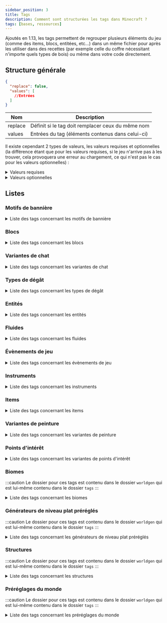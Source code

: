 ```yaml
---
sidebar_position: 3
title: Tags
description: Comment sont structurées les tags dans Minecraft ?
tags: [bases, ressources]
---
```


Ajoutés en 1.13, les tags permettent de regrouper plusieurs éléments du jeu (comme des items, blocs, entitées, etc...) dans un même fichier pour après les utiliser dans des recettes (par exemple celle du coffre nécessitant n'importe quels types de bois) ou même dans votre code directement.

## Structure générale

```json
{
  "replace": false,
  "values": [
    //Entrées
  ]
}
```

| Nom     | Description                                       |
|---------|---------------------------------------------------|
| replace | Définit si le tag doit remplacer ceux du même nom |
| values  | Entrées du tag (éléments contenus dans celui-ci)  |

Il existe cependant 2 types de valeurs, les valeurs requises et optionnelles (la différence étant que pour les valeurs requises, si le jeu n'arrive pas à les trouver, cela provoquera une erreur au chargement, ce qui n'est pas le cas pour les valeurs optionnelles) :
<details>
  <summary>Valeurs requises</summary>

Celle-ci peuvent prendre 2 valeurs, soit un identifiant faisant référence à un élément du jeu, soit un identifiant faisant référence à un tag (précédé d'un `#`).

```json
"minecraft:diamond_block"
```

```json
"#minecraft:stone_bricks"
```
  
</details>

<details>
  <summary>Valeurs optionnelles</summary>

Celle-ci peuvent prendre 2 valeurs au niveau du champ `ìd`, soit un identifiant faisant référence à un élément du jeu, soit un identifiant faisant référence à un tag (précédé d'un `#`). Le champ `required` permet quant à lui de définir si l'entrée est requise ou non (dans le cas d'une entrée optionnelle il faudrat le définir sur `false`).

```json
{
  "id": "minecraft:diamond_block",
  "required": false
}
```

```json
{
  "id": "#minecraft:stone_bricks",
  "required": false
}
```

</details>

## Listes

### Motifs de bannière

<details>

<summary>Liste des tags concernant les motifs de bannière</summary>

| Identifiant            | Description                                                                  |
|------------------------|------------------------------------------------------------------------------|
| `pattern_item/creeper` | Liste des motifs qui peuvent être fabriqués en utilisant le motif de creeper |
| `pattern_item/flower`  | Liste des motifs qui peuvent être fabriqués en utilisant le motif de fleur   |
| `pattern_item/globe`   | Liste des motifs qui peuvent être fabriqués en utilisant le motif de globe   |
| `pattern_item/mojang`  | Liste des motifs qui peuvent être fabriqués en utilisant le motif de Mojang  |
| `pattern_item/piglin`  | Liste des motifs qui peuvent être fabriqués en utilisant le motif de Piglin  |
| `pattern_item/skull`   | Liste des motifs qui peuvent être fabriqués en utilisant le motif de crâne   |
| `no_item_required`     | Liste des motifs qui peuvent être fabriqués sans aucun item                  |

</details>

### Blocs

<details>
<summary>Liste des tags concernant les blocs</summary>

| Identifiant                                | Description                                                                                                                                                                   |
|--------------------------------------------|-------------------------------------------------------------------------------------------------------------------------------------------------------------------------------|
| `mineable/axe`                             | Liste des blocs pouvant être miné efficacement avec une hache                                                                                                                 |
| `mineable/hoe`                             | Liste des blocs pouvant être miné efficacement avec une houe                                                                                                                  |
| `mineable/pickaxe`                         | Liste des blocs pouvant être miné efficacement avec une pioche                                                                                                                |
| `mineable/shovel`                          | Liste des blocs pouvant être miné efficacement avec une pelle                                                                                                                 |
| `acacia_logs`                              | Liste des blocs qui sont des buches d'acacia                                                                                                                                  |
| `all_hanging_signs`                        | Liste des blocs qui sont des pancartes suspendues (que ce soit au mur ou sous un bloc)                                                                                        |
| `all_signs`                                | Liste des blocs qui sont des pancartes (de tous types)                                                                                                                        |
| `ancient_city_replaceable`                 | Liste des blocs remplaçables par les cités antiques                                                                                                                           |
| `animals_spawnable_on`                     | Liste des blocs sur lesquels les animaux peuvent apparaître                                                                                                                   |
| `anvil`                                    | Liste des blocs qui sont des enclumes                                                                                                                                         |
| `axolotls_spawnable_on`                    | Liste des blocs sur lesquels les axolotls peuvent apparaître                                                                                                                  |
| `azalea_grows_on`                          | Liste des blocs sur lesquels les arbres d'azalées peuvent pousser                                                                                                             |
| `azalea_root_replaceable`                  | Liste des blocs qui peuvent être remplacé par les racines des azalées                                                                                                         |
| `bamboo_blocks`                            | Liste des blocs qui sont des blocs de bambou                                                                                                                                  |
| `bamboo_plantable_on`                      | Liste des blocs où le bambou peut être planté                                                                                                                                 |
| `banners`                                  | Liste des blocs qui sont des bannières                                                                                                                                        |
| `base_stone_nether`                        | Liste des blocs qui peuvent être remplacés par des ressources (par exemple des minerais) de la dimension du Nether                                                            |
| `base_stone_overworld`                     | Liste des blocs qui peuvent être remplacés par des ressources (par exemple des minerais) du monde normal                                                                      |
| `beacon_base_blocks`                       | Liste des blocs qui peuvent activer une balise selon une structure prédéfinie                                                                                                 |
| `beds`                                     | Liste des blocs qui sont des lits                                                                                                                                             |
| `beehives`                                 | Liste des blocs qui sont des ruches                                                                                                                                           |
| `bee_growables`                            | Liste des blocs qui réagissent au pollen des abeilles pour pousser plus rapidement                                                                                            |
| `big_dripleaf_placeable`                   | Liste des blocs qui peuvent servir de base pour les grandes foliogoutte                                                                                                       |
| `birch_logs`                               | Liste des blocs qui sont des buches de bouleau                                                                                                                                |
| `buttons`                                  | Liste des blocs qui sont des boutons                                                                                                                                          |
| `campfires`                                | Liste des blocs qui sont des feux de camp                                                                                                                                     |
| `candles`                                  | Liste des blocs qui sont des bougies                                                                                                                                          |
| `candle_cakes`                             | Liste des blocs qui sont des gâteaux avec une bougie                                                                                                                          |
| `cauldrons`                                | Liste des blocs qui sont des chaudrons                                                                                                                                        |
| `cave_vines`                               | Liste des blocs qui sont des lianes des cavernes                                                                                                                              |
| `ceiling_hanging_signs`                    | Liste des blocs qui sont des pancartes suspendues en dessous d'un bloc                                                                                                        |
| `cherry_logs`                              | Liste des blocs qui sont des bûches de cerisier                                                                                                                               |
| `climbable`                                | Liste des blocs qui sont escaladables                                                                                                                                         |
| `coal_ores`                                | Liste des blocs qui sont des minerais de charbon                                                                                                                              |
| `completes_find_tree_tutorial`             | Liste des blocs qui, quand ils sont cassés, permettent de compléter le tutoriel `find_tree`                                                                                   |
| `convertable_to_mud`                       | Liste des blocs qui peuvent être convertis en boue                                                                                                                            |
| `copper_ores`                              | Liste des blocs qui sont des minerais de cuivre                                                                                                                               |
| `corals`                                   | Liste des blocs qui sont des coraux (en général)                                                                                                                              |
| `coral_blocks`                             | Liste des blocs qui sont des coraux (blocs)                                                                                                                                   |
| `coral_plants`                             | Liste des blocs qui sont des coraux (plantes)                                                                                                                                 |
| `crimson_stems`                            | Liste des blocs qui sont des tiges carmins                                                                                                                                    |
| `crops`                                    | Liste des blocs qui sont des cultures                                                                                                                                         |
| `crystal_sound_blocks`                     | Liste des blocs qui émettent le son "amethyst block chime" de manière répétée pendant un court laps de temps après avoir été piétinés  ( le volume diminuant progressivement) |
| `dampens_vibrations`                       | Liste des blocs absorbant les vibrations qui le touchent                                                                                                                      |
| `dark_oak_logs`                            | Liste des blocs qui sont des buches de bois sombre                                                                                                                            |
| `dead_bush_may_place_on`                   | Liste des blocs sur lesquelles les arbustes morts peuvent pousser                                                                                                             |
| `deepslate_ore_replaceables`               | Liste des blocs pouvant être remplacés par des minerais des profondeurs                                                                                                       |
| `diamond_ores`                             | Liste des blocs qui sont des minerais de diamant                                                                                                                              |
| `dirt`                                     | Liste des blocs qui sont de la terre                                                                                                                                          |
| `doors`                                    | Liste des blocs qui sont des portes                                                                                                                                           |
| `dragon_immune`                            | Liste des blocs qui sont immunisés contre le dragon                                                                                                                           |
| `dragon_transparent`                       | Liste des blocs qui peuvent être traversés par le dragon sans les détruire                                                                                                    |
| `dripstone_replaceable_blocks`             | Liste des blocs pouvant être remplacés par des blocs de spéléothème                                                                                                           |
| `emerald_ores`                             | Liste des blocs qui sont des minerais d'émeraude                                                                                                                              |
| `enchantment_power_provider`               | Liste des blocs qui alimentent la table d'enchantement                                                                                                                        |
| `enchantment_power_transmitter`            | Liste des blocs qui autorisés entre la table d'enchantement et ceux lui fournissant de l'énergie                                                                              |
| `enderman_holdable`                        | Liste des blocs pouvant être récupérés par des enderman                                                                                                                       |
| `fall_damage_resetting`                    | Liste des blocs qui réinitialisent les dégâts de chute d'un joueur                                                                                                            |
| `features_cannot_replace`                  | Liste des blocs ne peuvent pas être remplacés par des éléments générés                                                                                                        |
| `fences`                                   | Liste des blocs qui sont des barrières                                                                                                                                        |
| `fence_gates`                              | Liste des blocs qui sont des portillons                                                                                                                                       |
| `fire`                                     | Liste des blocs qui sont du feu                                                                                                                                               |
| `flowers`                                  | Liste des blocs qui sont des fleurs                                                                                                                                           |
| `flower_pots`                              | Liste des blocs qui sont des fleurs dans des pots                                                                                                                             |
| `foxes_spawnable_on`                       | Liste des blocs sur lesquels les loups peuvent apparaître                                                                                                                     |
| `frogs_spawnable_on`                       | Liste des blocs sur lesquels les grenouilles peuvent apparaître                                                                                                               |
| `frog_prefer_jump_to`                      | Liste des blocs sur lesquels les grenouilles préfèrent sauter                                                                                                                 |
| `geode_invalid_blocks`                     | Liste des blocs qui empêchent les géodes de se générer                                                                                                                        |
| `goats_spawnable_on`                       | Liste des blocs sur lesquels les chèvres peuvent apparaître                                                                                                                   |
| `gold_ores`                                | Liste des blocs qui sont des minerais d'or                                                                                                                                    |
| `guarded_by_piglins`                       | Liste des blocs qui rendent hostile les Piglin's quand ils sont cassés ou ouvert (pour ceux le pouvant)                                                                       |
| `hoglin_repellents`                        | Liste des blocs qui font fuir les hoglin's                                                                                                                                    |
| `ice`                                      | Liste des blocs qui sont de la glace                                                                                                                                          |
| `impermeable`                              | Liste des blocs qui ne laissent pas passer les fluides ou le miel                                                                                                             |
| `infiniburn_end`                           | Liste des blocs qui peuvent rester en feu éternellement dans la dimension de l'Ender                                                                                          |
| `infiniburn_nether`                        | Liste des blocs qui peuvent rester en feu éternellement dans la dimension du Nether                                                                                           |
| `infiniburn_overworld`                     | Liste des blocs qui peuvent rester en feu éternellement dans le monde normal                                                                                                  |
| `inside_step_sound_blocks`                 | Liste des blocs jouant le son de pas quand une entité marche à l'intérieur                                                                                                    |
| `invalid_spawn_inside`                     | Liste des blocs où le joueur ne peut apparaitre à l'intérieur                                                                                                                 |
| `iron_ores`                                | Liste des blocs qui sont des minerais de fer                                                                                                                                  |
| `jungle_logs`                              | Liste des blocs qui sont des buches de bois de la jungle                                                                                                                      |
| `lapis_ores`                               | Liste des blocs qui sont des minerais de lapis lazuli                                                                                                                         |
| `lava_pool_stone_cannot_replace`           | Liste des blocs qui ne peuvent pas être remplacé par la génération d'un lac de lave                                                                                           |
| `leaves`                                   | Liste des blocs qui sont des feuilles                                                                                                                                         |
| `logs`                                     | Liste des blocs qui sont des buches                                                                                                                                           |
| `logs_that_burn`                           | Liste des blocs de buche qui sont inflammables                                                                                                                                |
| `lush_ground_replaceable`                  | Liste des blocs qui seront remplacés par de la terre racineuse                                                                                                                |
| `maintains_farmland`                       | Liste des blocs qui peuvent être placés sur de la terre labourée, empêchant cette dernière de se transformer en terre lorsqu'elle n'est pas hydratée                          |
| `mangrove_logs`                            | Liste des blocs qui sont des buches en palétuvier                                                                                                                             |
| `mangrove_logs_can_grow_through`           | Liste des blocs qui peuvent être traversés par le tronc d'un palétuvier quand il pousse                                                                                       |
| `mangrove_roots_can_grow_through`          | Liste des blocs qui peuvent être traversés par les racines d'un palétuvier quand il pousse                                                                                    |
| `mooshrooms_spawnable_on`                  | Liste des blocs sur lesquels les vaches champignon peuvent apparaître                                                                                                         |
| `moss_replaceable`                         | Liste des blocs qui peuvent être remplacés par des blocs de mousse lorsque de la poudre d'os a été appliquée à un bloc de mousse voisin                                       |
| `mushroom_grow_block`                      | Liste des blocs sur lesquels les champignons peuvent être placés ou se propager                                                                                               |
| `needs_diamond_tool`                       | Liste des blocs nécessitant un outil en diamant pour être récolté                                                                                                             |
| `needs_iron_tool`                          | Liste des blocs nécessitant un outil en fer pour être récolté                                                                                                                 |
| `needs_stone_tool`                         | Liste des blocs nécessitant un outil en pierre pour être récolté                                                                                                              |
| `nether_carver_replaceables`               | Liste des blocs qui peuvent être détruit par le générateur de monde pour y creuser des grottes dans le Nether                                                                 |
| `nylium`                                   | Liste des blocs qui sont des blocs de nylium                                                                                                                                  |
| `oak_logs`                                 | Liste des blocs qui sont des buches de bois de chêne                                                                                                                          |
| `occludes_vibration_signals`               | Liste des blocs qui empêchent les capteurs sculk d'entendre les vibrations si le bloc se trouve entre le capteur et la vibration                                              |
| `overworld_carver_replaceables`            | Liste des blocs qui peuvent être détruit par le générateur de monde pour y creuser des grottes dans le monde normal                                                           |
| `overworld_natural_logs`                   | Liste des blocs de tronc d'arbre naturellement présent dans le monde normal                                                                                                   |
| `parrots_spawnable_on`                     | Liste des blocs sur lesquels les perroquets peuvent apparaître                                                                                                                |
| `piglin_repellents`                        | Liste des blocs qui font fuir les piglin's                                                                                                                                    |
| `planks`                                   | Liste des blocs qui sont des planches                                                                                                                                         |
| `polar_bears_spawnable_on_in_frozen_ocean` | Liste des blocs sur lesquels les ours polaires peuvent apparaître dans des biomes d'océan gelé                                                                                |
| `portals`                                  | Liste des blocs qui sont des portails                                                                                                                                         |
| `pressure_plates`                          | Liste des blocs qui sont des plaques de pression                                                                                                                              |
| `prevent_mob_spawning_inside`              | Liste des blocs empêchent les monstres d'apparaître à l'intérieur de ceux-ci                                                                                                  |
| `rabbits_spawnable_on`                     | Liste des blocs sur lesquels les lapins peuvent apparaître                                                                                                                    |
| `rails`                                    | Liste des blocs qui sont des rails                                                                                                                                            |
| `redstone_ores`                            | Liste des blocs qui sont des minerais de redstone                                                                                                                             |
| `replaceable_by_trees`                     | Liste des blocs que les arbres peuvent remplacer lorsqu'ils grandissent                                                                                                       |
| `replaceable_plants`                       | Liste des plantes qui peuvent être remplacées pendant la génération d'un élément                                                                                              |
| `sand`                                     | Liste des blocs qui sont du sable                                                                                                                                             |
| `saplings`                                 | Liste des blocs qui sont des pousses d'arbre                                                                                                                                  |
| `sculk_replaceable`                        | Liste des blocs qui peuvent être remplacé par des blocs de la familles des sculks lors de la génération du sculls                                                             |
| `sculk_replaceable_world_gen`              | Liste des blocs qui peuvent être remplacé par des blocs de la familles des sculks lors de la génération du sculls par le générateur de monde                                  |
| `shulker_boxes`                            | Liste des blocs qui sont des boites de shulker                                                                                                                                |
| `signs`                                    | Liste des blocs qui sont des panneaux                                                                                                                                         |
| `slabs`                                    | Liste des blocs qui sont des dalles                                                                                                                                           |
| `small_dripleaf_placeable`                 | Liste des blocs sur lesquels il est possible de placer les petites foliogoutes                                                                                                |
| `small_flowers`                            | Liste des blocs qui sont des petites fleurs                                                                                                                                   |
| `smelts_to_glass`                          | Liste des blocs qui peuvent être cuits pour obtenir du verre                                                                                                                  |
| `snaps_goat_horn`                          | Liste des blocs qui cassent une corne aux chèvres quand elles chargent dedans                                                                                                 |
| `sniffer_diggable_block`                   | Liste des blocs dans lesquels les renifleurs sont autorisés à creuser                                                                                                         |
| `sniffer_egg_hatch_boost`                  | Liste des blocs sur lesquels les œufs de renifleurs éclosent plus rapidement.                                                                                                 |
| `snow`                                     | Liste des blocs qui sont de la neige                                                                                                                                          |
| `snow_layer_cannot_survive_on`             | Liste des blocs sur lesquels les couches de neige ne peuvent pas survivre                                                                                                     |
| `snow_layer_can_survive_on`                | Liste des blocs sur lesquels les couches de neige peuvent survivre                                                                                                            |
| `soul_fire_base_blocks`                    | Liste des blocs qui peuvent supporter le feu des âmes                                                                                                                         |
| `soul_speed_blocks`                        | Liste des blocs qui donnent un effet de vitesse si jamais un joueur se situe sur l'un d'entre eux avec des bottes ayant l'enchantement _Agilité des âmes_                     |
| `spruce_logs`                              | Liste des blocs qui sont des buches de bois de sapin                                                                                                                          |
| `stairs`                                   | Liste des blocs qui sont des escaliers                                                                                                                                        |
| `standing_signs`                           | Liste des blocs qui sont des panneaux qui sont sur pied                                                                                                                       |
| `stone_bricks`                             | Liste des blocs qui sont des pierres taillées                                                                                                                                 |
| `stone_ore_replaceables`                   | Liste des blocs pouvant être remplacés par des minerais                                                                                                                       |
| `stone_pressure_plates`                    | Liste des blocs qui sont des plaques de pression en pierre                                                                                                                    |
| `strider_warm_blocks`                      | Liste des blocs qui ne font pas trembler un strider si jamais il se retrouve dessus                                                                                           |
| `stripped_logs`                            | Liste des blocs qui sont des bûches écorcées                                                                                                                                  |
| `sword_efficient`                          | Liste des blocs qui sont plus rapides à briser avec une épée                                                                                                                  |
| `tall_flowers`                             | Liste des blocs qui sont des fleurs hautes                                                                                                                                    |
| `terracotta`                               | Liste des blocs qui sont de la terre cuite                                                                                                                                    |
| `trail_ruins_replaceable`                  | Liste des blocs que les ruines de sentiers peuvent remplacer lorsque ces dernières sont générées                                                                              |
| `trapdoors`                                | Liste des blocs qui sont des trappes                                                                                                                                          |
| `underwater_bonemeals`                     | Liste des plantes aquatiques qui poussent dans le fond des océans                                                                                                             |
| `unstable_bottom_center`                   | Liste des blocs qui ne peuvent pas supporter les lanternes et les cloches sur leur face inférieure                                                                            |
| `valid_spawn`                              | Liste des blocs qui sont valides pour l'apparition d'un joueur                                                                                                                |
| `vibration_resonators`                     | Liste des blocs qui peuvent être utilisés pour faire résonner les vibrations lorsqu'ils sont placés à côté d'un capteur sculk                                                 |
| `walls`                                    | Liste des blocs qui sont des murets                                                                                                                                           |
| `wall_corals`                              | Liste des blocs qui sont des coraux muraux                                                                                                                                    |
| `wall_hanging_signs`                       | Liste des blocs qui sont des pancartes suspendues au mur                                                                                                                      |
| `wall_post_override`                       | Liste des blocs qui transforment les murs en piliers, même s'ils ne sont pas solides                                                                                          |
| `wall_signs`                               | Liste des blocs qui sont des panneaux accrochés au mur                                                                                                                        |
| `warped_stems`                             | Liste des blocs qui sont des tiges biscornues                                                                                                                                 |
| `wart_blocks`                              | Liste des blocs qui sont des blocs de verrue                                                                                                                                  |
| `wither_immune`                            | Liste des blocs qui sont immunisés contre les explosions du Wither                                                                                                            |
| `wither_summon_base_blocks`                | Liste des blocs utilisables pour faire apparaître le Wither                                                                                                                   |
| `wolves_spawnable_on`                      | Liste des blocs sur lesquels les loups peuvent apparaître                                                                                                                     |
| `wooden_buttons`                           | Liste des blocs qui sont des boutons en bois                                                                                                                                  |
| `wooden_doors`                             | Liste des blocs qui sont des portes en bois                                                                                                                                   |
| `wooden_fences`                            | Liste des blocs qui sont des barrières en bois                                                                                                                                |
| `wooden_pressure_plates`                   | Liste des blocs qui sont des plaques de pression en bois                                                                                                                      |
| `wooden_slabs`                             | Liste des blocs qui sont des dalles en bois                                                                                                                                   |
| `wooden_stairs`                            | Liste des blocs qui sont des escaliers en bois                                                                                                                                |
| `wooden_trapdoors`                         | Liste des blocs qui sont des trappes en bois                                                                                                                                  |
| `wool`                                     | Liste des blocs qui sont des laines                                                                                                                                           |
| `wool_carpets`                             | Liste des blocs qui sont des tapis de laine                                                                                                                                   |

</details>

### Variantes de chat

<details>

<summary>Liste des tags concernant les variantes de chat</summary>

| Identifiant        | Description                                                     |
|--------------------|-----------------------------------------------------------------|
| `default_spawns`   | Liste des variantes de chat pouvant apparaitre naturellement    |
| `full_moon_spawns` | Liste des variantes de chat pouvant apparaitre à la pleine lune |

</details>

### Types de dégât

<details>
    
<summary>Liste des tags concernant les types de dégât</summary>
    
| Identifiant                    | Description                                                                                                                                                            |
|--------------------------------|------------------------------------------------------------------------------------------------------------------------------------------------------------------------|
| `always_hurts_ender_dragons`   | Liste des types de dégâts qui touchent l'Ender Dragon à coup sûr (même si ces derniers ne sont pas source d'un joueur)                                                 |
| `always_most_significant_fall` | Liste des types de dégâts qui sont des chutes tuant à coup sûr                                                                                                         |
| `always_triggers_silverfish`   | Liste des types de dégâts qui réveillent à coup sûr un poisson d'argent (_silverfish_) quand un autre subit des dégâts dun même type                                   |
| `avoids_guardian_thorns`       | Liste des types de dégâts qui ne tiennent pas des dégâts provoqués en retour par les épines d'un gardien (l'entité à la source du dégât ne sera pas blessée en retour) |
| `burns_armor_stands`           | Liste des types de dégâts qui brulent un porte-armure                                                                                                                  |
| `bypasses_armor`               | Liste des types de dégâts qui ne tiennent pas compte de l'armure                                                                                                       |
| `bypasses_cooldown`            | Liste des types de dégâts qui ne tiennent pas compte du _cooldown_ (qui rend la cible invincible un court instant après avoir subi un dégât)                           |
| `bypasses_effects`             | Liste des types de dégâts qui ne tiennent pas compte des effets de potions                                                                                             |
| `bypasses_enchantments`        | Liste des types de dégâts ui ne tiennent pas compte des enchantements                                                                                                  |
| `bypasses_invulnerability`     | Liste des types de dégâts qui ne tiennent pas compte de l'invulnérabilité                                                                                              |
| `bypasses_resistance`          | Liste des types de dégâts qui ne tiennent pas compte de la resistance                                                                                                  |
| `bypasses_shield`              | Liste des types de dégâts qui ne tiennent pas compte du bouclier                                                                                                       |
| `damages_helmet`               | Liste des types de dégâts qui endommagent le casque                                                                                                                    |
| `ignites_armor_stands`         | Liste des types de dégâts qui mettent en feu un porte-armure                                                                                                           |
| `is_drowning`                  | Liste des types de dégâts de noyade                                                                                                                                    |
| `is_explosion`                 | Liste des types de dégâts d'explosion                                                                                                                                  |
| `is_fall`                      | Liste des types de dégâts de chute                                                                                                                                     |
| `is_fire`                      | Liste des types de dégâts de feu                                                                                                                                       |
| `is_freezing`                  | Liste des types de dégâts de froid                                                                                                                                     |
| `is_lightning`                 | Liste des types de dégâts causés par la foudre                                                                                                                         |
| `is_projectile`                | Liste des types de dégâts causés par des projectiles                                                                                                                   |
| `no_anger`                     | Liste des types de dégâts qui ne sont pas sources de colère (_aggro_)                                                                                                  |
| `no_impact`                    | Liste des types de dégâts qui ne sont pas sources d'un impact                                                                                                          |
| `witch_resistant_to`           | Liste des types de dégâts auxquels les sorcières sont résistantes                                                                                                      |
| `wither_immune_to`             | Liste des types de dégâts auxquels les Wither sont immunisés                                                                                                           |

</details>

### Entités

<details>

<summary>Liste des tags concernant les entités</summary>

| Identifiant                  | Description                                                                                                             |
|------------------------------|-------------------------------------------------------------------------------------------------------------------------|
| `arrows`                     | Liste de toutes les flèches (entités)                                                                                   |
| `axolotl_always_hostiles`    | Liste des entités contre lesquels les axolotls sont toujours hostiles                                                   |
| `axolotl_hunt_targets`       | Liste des entités que les axolotls attaquent                                                                            |
| `beehive_inhabitors`         | Liste des entités qui habitent dans une ruche                                                                           |
| `dismounts_underwater`       | Liste des entités qui forcent le pilote (entité chevauchant l'autre) à descendre quand cette dernière rentre dans l'eau |
| `fall_damage_immune`         | Liste des entités qui sont immunisées contre les dégâts de chute                                                        |
| `freeze_hurts_extra_types`   | Liste des entités qui sont plus sensible au froid et subissent donc des points de dégâts supplémentaires                |
| `freeze_immune_entity_types` | Liste des entités qui ne gèlent pas dans la poudreuse                                                                   |
| `frog_food`                  | Liste des entités qui peuvent être mangées par les grenouilles                                                          |
| `impact_projectiles`         | Liste des entités qui sont des projectiles                                                                              |
| `powder_snow_walkable_mobs`  | Liste des entités qui peuvent marcher sur la poudreuse sans s'enfoncer dedans                                           |
| `raiders`                    | Liste des entités qui composent les raids contre les villages                                                           |
| `skeletons`                  | Liste de tous les types de squelette                                                                                    |

</details>

### Fluides

<details>

<summary>Liste des tags concernant les fluides</summary>

| Identifiant | Description                           |
|-------------|---------------------------------------|
| `lava`      | Liste des fluides qui sont de la lave |
| `water`     | Liste des fluides qui sont de l'eau   |

</details>

### Évènements de jeu

<details>

<summary>Liste des tags concernant les évènements de jeu</summary>

| Identifiant                  | Description                                                                                       |
|------------------------------|---------------------------------------------------------------------------------------------------|
| `allay_can_listen`           | Liste des évènements pouvant être écoutés par les allay's                                         |
| `ignore_vibrations_sneaking` | Liste des évènements considérés comme des vibrations, qui peuvent être masqués en s'accroupissant |
| `shrieker_can_listen`        | Liste des évènements pouvant être écoutés par les _shrieker_'s                                    |
| `vibrations`                 | Liste des évènements considérés comme des vibrations                                              |
| `warden_can_listen`          | Liste des évènements pouvant être écoutés par les warden's                                        |

</details>

### Instruments

<details>

<summary>Liste des tags concernant les instruments</summary>

| Identifiant            | Description                                                                   |
|------------------------|-------------------------------------------------------------------------------|
| `goat_horns`           | Liste des instruments des cornes de chèvres lâchées par des chèvres           |
| `regular_goat_horns`   | Liste des instruments des cornes de chèvres lâchées par des chèvres normales  |
| `screaming_goat_horns` | Liste des instruments des cornes de chèvres lâchées par des chèvres hurlantes |

</details>

### Items

<details>

<summary>Liste des tags concernant les items</summary>

| Identifiant                    | Description                                                                                      |
|--------------------------------|--------------------------------------------------------------------------------------------------|
| `acacia_logs`                  | Liste de toutes les types de buche en acajou                                                     |
| `anvil`                        | Liste de tous les types d'enclumes                                                               |
| `arrows`                       | Liste de tous les types de flèche                                                                |
| `axes`                         | Liste de tous les types d'haches                                                                 |
| `axolotl_tempt_items`          | Liste des items permettant d'attirer des axolotl                                                 |
| `banners`                      | Liste de toutes les bannières avec leurs couleurs respective                                     |
| `bamboo_blocks`                | Liste de tous les types de blocs de bambou                                                       |
| `beacon_payment_items`         | Liste des items pouvant être utilisés pour l'activation d'une balise                             |
| `beds`                         | Liste de tous les types de lits                                                                  |
| `birch_logs`                   | Liste de tous les types de troncs en bouleau                                                     |
| `boats`                        | Liste de tous les types de bateaux                                                               |
| `bookshelf_books`              | Liste de tous les types de bibliothèques                                                         |
| `buttons`                      | Liste de tous les types de boutons                                                               |
| `candles`                      | Liste de tous les types de bougies                                                               |
| `cherry_logs`                  | Liste de tous les types de bûche de cerisier                                                     |
| `chest_boats`                  | Liste de tous les types de bateaux avec coffre                                                   |
| `cluster_max_harvestables`     | Liste des outils permettant de récolter efficacement de l'améthyste                              |
| `coals`                        | Liste de tous les types de charbon                                                               |
| `coal_ores`                    | Liste des minerais de charbon                                                                    |
| `compasses`                    | Liste de tous les types de boussoles                                                             |
| `completes_find_tree_tutorial` | Liste des types de blocs permettant de completer le tutoriel `find_tree`                         |
| `copper_ores`                  | Liste des minerais de cuivre                                                                     |
| `creeper_drop_music_discs`     | Liste de tous les disques pouvant être _dropés_ par un creeper quand il est tué par un squelette |
| `creeper_igniters`             | Liste de tous les types d'items permettant d'allumer un creeper (pour le faire exploser)         |
| `crimson_stems`                | Liste de tous les types de troncs carmins                                                        |
| `dampens_vibrations`           | Liste de tous les types de blocs absorbant les vibrations qui le touchent                        |
| `dark_oak_logs`                | Liste de tous les types de troncs en chêne noir                                                  |
| `decorated_port_shared`        | Liste de tous les types de tessons permettant de décorer des vases décorés                       |
| `diamond_ores`                 | Liste des minerais de diamant                                                                    |
| `dirt`                         | Liste de tous les types de terre                                                                 |
| `doors`                        | Liste de tous les types de porte                                                                 |
| `emerald_ores`                 | Liste des minerais d'émeraude                                                                    |
| `fences`                       | Liste de tous les types de barrière                                                              |
| `fence_gates`                  | Liste de tous les types de portillons                                                            |
| `fishes`                       | Liste de tous les types de poissons                                                              |
| `flowers`                      | Liste de tous les types de fleurs                                                                |
| `fox_food`                     | Liste des items que le renard peut manger                                                        |
| `freeze_immune_wearables`      | Liste de tous les item pouvant être portés qui immunisent contre le froid                        |
| `gold_ores`                    | Liste des minerais d'or                                                                          |
| `hoes`                         | Liste des minerais de faux                                                                       |
| `ignored_by_piglin_babies`     | Liste des items ignorés par les bébés piglins                                                    |
| `hanging_signs`                | Liste de tous les types de pancartes suspendues                                                  |
| `iron_ores`                    | Liste des minerais de fer                                                                        |
| `jungle_logs`                  | Liste de tous les types de troncs en acajou                                                      |
| `lapis_ores`                   | Liste des minerais de lapis lazuli                                                               |
| `leaves`                       | Liste de tous les types de feuilles                                                              |
| `lectern_books`                | Liste de tous les types de livres pouvant être posés sur un pupitre de lecture                   |
| `logs`                         | Liste de tous les types de troncs (avec ou sans écorse, etc...)                                  |
| `logs_that_burn`               | Liste des tous les types de troncs combustibles                                                  |
| `mangrove_logs`                | Liste des tous les types de troncs en palétuvier                                                 |
| `music_discs`                  | Liste de tous les disques de musique                                                             |
| `non_flammable_wood`           | Liste des tous les types de bois non combustibles                                                |
| `noteblock_top_instruments`    | Liste des tous les types de blocs qui peuvent être posés au-dessus d'un bloc musical             |
| `oak_logs`                     | Liste de tous les types de troncs en chêne                                                       |
| `pickaxes`                     | Liste de tous les types de pioches                                                               |
| `piglin_food`                  | Liste des items que mangent les piglins                                                          |
| `piglin_loved`                 | Liste des items que les Piglins accepte pour faire un échange                                    |
| `piglin_repellents`            | Liste des items qui repoussent les piglins                                                       |
| `planks`                       | Liste de tous les types de planches                                                              |
| `rails`                        | Liste de tous les types de rails                                                                 |
| `redstone_ores`                | Liste des minerais de redstone                                                                   |
| `sand`                         | Liste de tous les types de sables                                                                |
| `saplings`                     | Liste de tous les types de pousses d'arbre                                                       |
| `shovels`                      | Liste de tous les types de pelles                                                                |
| `signs`                        | Liste de tous les types de panneaux                                                              |
| `slabs`                        | Liste de tous les types de dalles                                                                |
| `small_flowers`                | Liste de tous les types de _petites_ fleurs                                                      |
| `smelts_to_glass`              | Liste des blocs qui peuvent être cuits pour obtenir du verre                                     |
| `sniffer_food`                 | Liste de tous les types nourritures pour le Renifleur                                            |
| `soul_fire_base_blocks`        | Liste des items produisant du feu bleu                                                           |
| `spruce_logs`                  | Liste de tous les types de troncs en sapin                                                       |
| `stairs`                       | Liste de tous les types d'escaliers                                                              |
| `stone_bricks`                 | Liste de tous les types de pierres taillées                                                      |
| `stone_crafting_materials`     | Liste des items permettant de crafter les objets à base de pierre                                |
| `stone_tool_materials`         | Liste des items permettant de crafter les outils et armes en roche                               |
| `sword`                        | Liste de tous les types d'épées                                                                  |
| `tall_flowers`                 | Liste de tous les types de fleurs haute                                                          |
| `terracotta`                   | Liste de tous les types de terres cuites                                                         |
| `tools`                        | Liste de tous les types d'outils                                                                 |
| `trapdoors`                    | Liste de tous les types de trappes                                                               |
| `trim_materials`               | Liste de tous les types de matériaux pour les ornements d'armures                                |
| `trim_templates`               | Liste de tous les types de motifs pour les ornements d'armures                                   |
| `trimmable_armor`              | Liste de tous les types d'armures qui peuvent être ornées                                        |
| `walls`                        | Liste de tous les types de murets                                                                |
| `warped_stems`                 | Liste de tous les types de troncs biscornus                                                      |
| `wart_blocks`                  | Liste de tous les types de blocs de verrues                                                      |
| `wooden_buttons`               | Liste de tous les types de boutons en bois                                                       |
| `wooden_doors`                 | Liste de tous les types de portes en bois                                                        |
| `wooden_fences`                | Liste de tous les types de barrières en bois                                                     |
| `wooden_pressure_plates`       | Liste de tous les types de plaques de pression en bois                                           |
| `wooden_slabs`                 | Liste de tous les types de dalles en bois                                                        |
| `wooden_stairs`                | Liste de tous les types d'escaliers en bois                                                      |
| `wooden_trapdoors`             | Liste de tous les types de trappes en bois                                                       |
| `wool`                         | Liste de tous les types de laines                                                                |
| `wool_carpets`                 | Liste de tous les types de tapis en laine                                                        |

</details>

### Variantes de peinture

<details>

<summary>Liste des tags concernant les variantes de peinture</summary>

| Identifiant | Description                                              |
|-------------|----------------------------------------------------------|
| `placeable` | Liste des variantes de peinture plaçables en mode survie |

</details>

### Points d'intérêt

<details>

<summary>Liste des tags concernant les variantes de points d'intérêt</summary>

| Identifiant           | Description                                              |
|-----------------------|----------------------------------------------------------|
| `acquirable_job_site` | Liste des points d'intérêt recherchés par les villageois |
| `bee_home`            | Liste des points d'intérêt ciblés par les abeilles       |
| `village`             | Liste des points d'intérêt qui font partie d'un village  |

</details>

### Biomes

:::caution
Le dossier pour ces tags est contenu dans le dossier `worldgen` qui est lui-même contenu dans le dossier `tags`
:::

<details>

<summary>Liste des tags concernant les biomes</summary>

| Identifiant                                 | Description                                                                                                          |
|---------------------------------------------|----------------------------------------------------------------------------------------------------------------------|
| `has_structure\ancient_city`                | Liste des biomes pouvant contenir des cités antiques                                                                 |
| `has_structure\bastion_remnant`             | Liste des biomes pouvant contenir des ruines de bastion                                                              |
| `has_structure\buried_treasure`             | Liste des biomes pouvant contenir des trésors enfouis                                                                |
| `has_structure\desert_pyramid`              | Liste des biomes pouvant contenir des pyramides                                                                      |
| `has_structure\end_city`                    | Liste des biomes pouvant contenir des villes de l'End                                                                |
| `has_structure\igloo`                       | Liste des biomes pouvant contenir des igloos                                                                         |
| `has_structure\jungle_temple`               | Liste des biomes pouvant contenir des temples de la jungle                                                           |
| `has_structure\mineshaft`                   | Liste des biomes pouvant contenir des mines abandonnées                                                              |
| `has_structure\mineshaft_mesa`              | Liste des biomes pouvant contenir des mines abandonnées du mesa                                                      |
| `has_structure\nether_fortress`             | Liste des biomes pouvant contenir des forteresses du Nether                                                          |
| `has_structure\nether_fossil`               | Liste des biomes pouvant contenir des fossiles du Nether                                                             |
| `has_structure\ocean_monument`              | Liste des biomes pouvant contenir des monuments océaniques                                                           |
| `has_structure\ocean_ruin_cold`             | Liste des biomes pouvant contenir des ruines océaniques d'eaux froides                                               |
| `has_structure\ocean_ruin_warm`             | Liste des biomes pouvant contenir des ruines océaniques d'eaux chaudes                                               |
| `has_structure\pillager_outpost`            | Liste des biomes pouvant contenir des avant-postes de pillards                                                       |
| `has_structure\ruined_portal_desert`        | Liste des biomes pouvant contenir des ruines de portail du désert                                                    |
| `has_structure\ruined_portal_jungle`        | Liste des biomes pouvant contenir des ruines de portail de la jungle                                                 |
| `has_structure\ruined_portal_mountain`      | Liste des biomes pouvant contenir des ruines de portail des montages                                                 |
| `has_structure\ruined_portal_nether`        | Liste des biomes pouvant contenir des ruines de portail du Nether                                                    |
| `has_structure\ruined_portal_ocean`         | Liste des biomes pouvant contenir des ruines de portail de l'océan                                                   |
| `has_structure\ruined_portal_standard`      | Liste des biomes pouvant contenir des ruines de portail _standard_                                                   |
| `has_structure\ruined_portal_swamp`         | Liste des biomes pouvant contenir des ruines de portail des marais                                                   |
| `has_structure\shipwreck`                   | Liste des biomes pouvant contenir des épaves                                                                         |
| `has_structure\shipwreck_beached`           | Liste des biomes pouvant contenir des bateaux échoués sur une plage                                                  |
| `has_structure\stronghold`                  | Liste des biomes pouvant contenir des forts de l'End                                                                 |
| `has_structure\swamp_hut`                   | Liste des biomes pouvant contenir des huttes de sorcière                                                             |
| `has_structure\village_desert`              | Liste des biomes pouvant contenir des villages du désert                                                             |
| `has_structure\village_plains`              | Liste des biomes pouvant contenir des villages de la plaine                                                          |
| `has_structure\village_savanna`             | Liste des biomes pouvant contenir des villages de la savane                                                          |
| `has_structure\village_snowy`               | Liste des biomes pouvant contenir des villages enneigés                                                              |
| `has_structure\village_taiga`               | Liste des biomes pouvant contenir des villages de la taïga                                                           |
| `has_structure\woodland_mansion`            | Liste des biomes pouvant contenir des manoirs de la forêt                                                            |
| `allows_surface_slime_spawns`               | Liste des biomes dans lesquels les slimes peuvent apparaitre en surface                                              |
| `allows_tropical_fish_spawns_at_any_height` | Liste des biomes dans lesquels les poissons tropicaux peuvent apparaitre dans les lacs à n'importe quel altitude     |
| `has_closer_water_fog`                      | Liste des biomes dans lesquels la distance de vue sous l'eau est réduite                                             |
| `increased_fire_burnout`                    | Liste des biomes où le feu s'éteint plus rapidement                                                                  |
| `is_badlands`                               | Liste des biomes de type _badland_                                                                                   |
| `is_beach`                                  | Liste des biomes _plage_                                                                                             |
| `is_deep_ocean`                             | Liste des biomes de type _océan profond_                                                                             |
| `is_end`                                    | Liste des biomes de l'End                                                                                            |
| `is_forest`                                 | Liste des biomes de type _forêt_                                                                                     |
| `is_hill`                                   | Liste des biomes _collines_                                                                                          |
| `is_jungle`                                 | Liste des biomes de type _jungle_                                                                                    |
| `is_mountain`                               | Liste des biomes de type _montagne_                                                                                  |
| `is_nether`                                 | Liste des biomes du Nether                                                                                           |
| `is_ocean`                                  | Liste des biomes océaniques                                                                                          |
| `is_overworld`                              | Liste des biomes du monde normal                                                                                     |
| `is_river`                                  | Liste des différents type de _rivières_                                                                              |
| `is_savanna`                                | Liste des biomes de type _savane_                                                                                    |
| `is_taiga`                                  | Liste des biomes de type _taïga_                                                                                     |
| `mineshaft_blocking`                        | Liste des biomes où les mines abandonnées sont bloquées                                                              |
| `more_frequent_drowned_spawns`              | Liste des biomes dans lesquels la quantité d'apparition de noyé est plus importante que les autres                   |
| `plays_underwater_music`                    | Liste des biomes dans lesquels le jeu joue des musiques spécifiques à l'ambiance sous-marine                         |
| `polar_bears_spawn_on_alternate_blocks`     | Liste des biomes dans lesquels les ours polaires peuvent apparaitre                                                  |
| `produces_corals_from_bonemeal`             | Liste des biomes dans lesquels des coraux sont produit après l'utilisation d'engrais                                 |
| `reduce_water_ambient_spawns`               | Liste des biomes dans lesquels la quantité d'apparition de créature marine est réduite par rapport aux autres biomes |
| `required_ocean_monument_surrounding`       | Liste des biomes qui doivent être autour d'un monument sous-marin                                                    |
| `snow_golem_melts`                          | Liste des biomes où les golems de neige fondront (biomes chauds)                                                     |
| `spawns_cold_variant_frogs`                 | Liste des biomes dans lesquels une grenouille aura une variante de biome froid quand elle est générée/elle grandit   |
| `spawns_gold_rabbits`                       | Liste des biomes où les lapins crème pourront apparaitre                                                             |
| `spawns_snow_foxes`                         | Liste des biomes où les variantes du renard blanc pourront apparaitre                                                |
| `spawns_warm_variant_frogs`                 | Liste des biomes dans lesquels une grenouille aura une variante de biome chaud quand elle est générée/elle grandit   |
| `spawns_white_rabbits`                      | Liste des biomes où les lapins blancs pourront apparaitre                                                            |
| `stronghold_biased_to`                      | Liste des biomes qui contrôle la génération des forts de l'End                                                       |
| `water_on_map_outlines`                     | Liste des biomes qui sont considéré comme étant des océans sur les cartes aux trésors                                |
| `without_patrol_spawns`                     | Liste des biomes où les patrouilles ne peuvent pas apparaitre                                                        |
| `without_wandering_trader_spawns`           | Liste des biomes où les marchands ambulants ne peuvent pas apparaitre                                                |
| `without_zombie_sieges`                     | Liste des biomes où les attaques de zombies ne peuvent pas être lancées                                              |

</details>

### Générateurs de niveau plat préréglés

:::caution
Le dossier pour ces tags est contenu dans le dossier `worldgen` qui est lui-même contenu dans le dossier `tags`
:::

<details>

<summary>Liste des tags concernant les générateurs de niveau plat préréglés</summary>

| Identifiant | Description                                                                  |
|-------------|------------------------------------------------------------------------------|
| `visible`   | Liste des générateurs visibles sur l'écran de configuration des mondes plats |

</details>

### Structures

:::caution
Le dossier pour ces tags est contenu dans le dossier `worldgen` qui est lui-même contenu dans le dossier `tags`
:::

<details>

<summary>Liste des tags concernant les structures</summary>

| Identifiant                 | Description                                                        |
|-----------------------------|--------------------------------------------------------------------|
| `cats_spawn_as_black`       | Liste des structure où les chats noirs peuvent apparaitre          |
| `cats_spawn_in`             | Liste des structure où les chats peuvent apparaitre                |
| `dolphin_located`           | Liste des structure pouvant être localisées par un dauphin         |
| `eye_of_ender_located`      | Liste des structures pouvant être localisées par un œil de l'Ender |
| `mineshaft`                 | Listes des structures qui sont des puits de mine abandonnée        |
| `ocean_ruin`                | Listes des structures qui sont des ruines d'océan                  |
| `on_ocean_explorer_maps`    | Liste des structures visibles sur les cartes au trésor marines     |
| `on_treasure_maps`          | Liste des structures visibles sur les cartes au trésor             |
| `on_woodland_explorer_maps` | Liste des structures visibles sur les cartes au trésor forestières |
| `ruined_portal`             | Listes des structures qui sont des portails en ruines              |
| `shipwreck`                 | Listes des structures qui sont des épaves de navire                |
| `village`                   | Listes des structures qui sont des villages                        |

</details>

### Préréglages du monde

:::caution
Le dossier pour ces tags est contenu dans le dossier `worldgen` qui est lui-même contenu dans le dossier `tags`
:::

<details>

<summary>Liste des tags concernant les préréglages du monde</summary>

| Identifiant | Description                                                                                              |
|-------------|----------------------------------------------------------------------------------------------------------|
| `extended`  | Liste des préréglages du monde qui apparaissent uniquement lorsque vous maintenez la touche Alt enfoncée |
| `normal`    | Liste des préréglages du monde qui apparaissent dans le menu de configuration à la création d'un monde   |

</details>